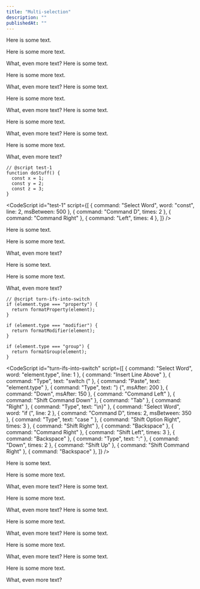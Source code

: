 ```yaml
---
title: "Multi-selection"
description: ""
publishedAt: ""
---
```


Here is some text.

Here is some more text.

What, even more text?
Here is some text.

Here is some more text.

What, even more text?
Here is some text.

Here is some more text.

What, even more text?
Here is some text.

Here is some more text.

What, even more text?
Here is some text.

Here is some more text.

What, even more text?

```tsx
// @script test-1
function doStuff() {
  const x = 1;
  const y = 2;
  const z = 3;
}
```

<CodeScript id="test-1" script={[
  { command: "Select Word", word: "const", line: 2, msBetween: 500 },
  { command: "Command D", times: 2 },
  { command: "Command Right" },
  { command: "Left", times: 4 },
]} />

Here is some text.

Here is some more text.

What, even more text?

Here is some text.

Here is some more text.

What, even more text?

```tsx
// @script turn-ifs-into-switch
if (element.type === "property") {
  return formatProperty(element);
}

if (element.type === "modifier") {
  return formatModifier(element);
}

if (element.type === "group") {
  return formatGroup(element);
}
```

<CodeScript id="turn-ifs-into-switch" script={[
  { command: "Select Word", word: "element.type", line: 1 },
  { command: "Insert Line Above" },
  { command: "Type", text: "switch (" },
  { command: "Paste", text: "element.type" },
  { command: "Type", text: ") {", msAfter: 200 },
  { command: "Down", msAfter: 150 },
  { command: "Command Left" },
  { command: "Shift Command Down" },
  { command: "Tab" },
  { command: "Right" },
  { command: "Type", text: "\n}" },
  { command: "Select Word", word: "if (", line: 2 },
  { command: "Command D", times: 2, msBetween: 350 },
  { command: "Type", text: "case " },
  { command: "Shift Option Right", times: 3 },
  { command: "Shift Right" },
  { command: "Backspace" },
  { command: "Command Right" },
  { command: "Shift Left", times: 3 },
  { command: "Backspace" },
  { command: "Type", text: ":" },
  { command: "Down", times: 2 },
  { command: "Shift Up" },
  { command: "Shift Command Right" },
  { command: "Backspace" },
]} />

Here is some text.

Here is some more text.

What, even more text?
Here is some text.

Here is some more text.

What, even more text?
Here is some text.

Here is some more text.

What, even more text?
Here is some text.

Here is some more text.

What, even more text?
Here is some text.

Here is some more text.

What, even more text?